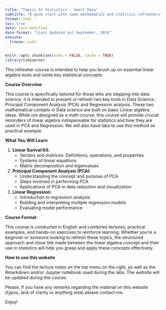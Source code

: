 ```yaml
---
title: "Topics In Statistics - Smart Data"
subtitle: "A good start with some mathematics and statitics refreshers"
format: html
toc: true
date: last-modified
date-format: "[Last Updated on] September, 2024"
execute: 
  freeze: auto
---
```


```r
knitr::opts_chunk$set(echo = FALSE, cache = TRUE)
library(tidyverse)
```

This refresher course is intended to help you brush up on essential linear algebra tools and some key statistical concepts.


**Course Overview**

This course is specifically tailored for those who are stepping into data science, it is intended to present or refresh two key tools in Data Science : Principal Component Analysis (PCA) and Regression analysis. These two mathematical conepts in Data science are built on basic Linear algebra ideas. While not designed as a math course, this course will provide crucial reminders of linear algebra indispensable for statistics and how they are used in PCA and Regression.  We will also have labs to use this method on practical example.


**What You Will Learn**

1. **Linear Surival Kit**:
   - Vectors and matrices: Definitions, operations, and properties
   - Systems of linear equations
   - Matrix decomposition and eigenvalues

2. **Principal Component Analysis (PCA)**:
   - Understanding the concept and purpose of PCA
   - Steps involved in performing PCA
   - Applications of PCA in data reduction and visualization

3. **Linear Regression**:
   - Introduction to regression analysis
   - Building and interpreting multiple regression models
   - Evaluating model performance


**Course Format**

This course is conducted in English and combines lectures, practical examples, and hands-on exercises to reinforce learning. Whether you're a beginner or someone looking to refresh these topics, the structured approach and close link made between the linear algebra concept and their use in statistics  will help you grasp and apply these concepts effectively.


**How to use this website**

You can find the lecture notes on the top menu on the right, as well as the Rmarkdown and/or Jupyter notebook used during the labs. The website will be updated during the course.


Please, if you have any remarks regarding the material on this website (typos, lack of clarity or anything else) please contact me.

Enjoy!

